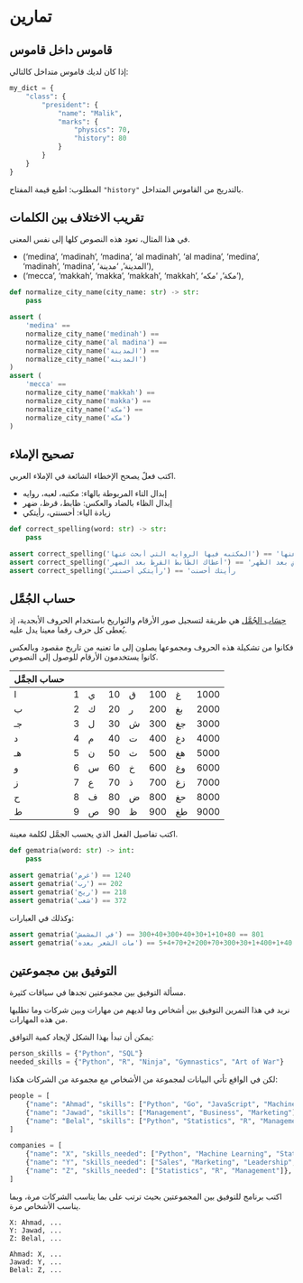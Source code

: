 # تمارين {.unnumbered}

## قاموس داخل قاموس

إذا كان لديك قاموس متداخل كالتالي:

```python
my_dict = {
    "class": {
        "president": {
            "name": "Malik",
            "marks": {
                "physics": 70,
                "history": 80
            }
        }
    }
}
```

المطلوب: اطبع قيمة المفتاح `"history"` بالتدريج من القاموس المتداخل.


## تقريب الاختلاف بين الكلمات

في هذا المثال، تعود هذه النصوص كلها إلى نفس المعنى.

- ('medina', 'madinah', 'madina', 'al madinah', 'al madina', 'medina', 'madinah', 'madina', 'المدينة', 'مدينة'),
- ('mecca', 'makkah', 'makka', 'makkah', 'makkah', 'مكة', 'مكه'),

```python
def normalize_city_name(city_name: str) -> str:
    pass
```

```python
assert (
    'medina' ==
    normalize_city_name('medinah') ==
    normalize_city_name('al madina') ==
    normalize_city_name('المدينة') ==
    normalize_city_name('المدينه')
)
assert (
    'mecca' ==
    normalize_city_name('makkah') ==
    normalize_city_name('makka') ==
    normalize_city_name('مكة') ==
    normalize_city_name('مكه')
)
```


## تصحيح الإملاء

اكتب فعلً يصحح الإخطاء الشائعة في الإملاء العربي.

- إبدال التاء المربوطة بالهاء: مكتبه، لعبه، روايه
- إبدال الظاء بالضاد والعكس: ظابط، قرظ، ضهر
- زيادة الياء: أحسنتي، رأيتكي

```python
def correct_spelling(word: str) -> str:
    pass
```

```python
assert correct_spelling('المكتبه فيها الروايه التي أبحث عنها') == 'المكتبة فيها الرواية التي أبحث عنها'
assert correct_spelling('أعطاك الظابط القرظ بعد الضهر') == 'أعطاك الضابط القرض بعد الظهر'
assert correct_spelling('رأيتكي أحسنتي') == 'رأيتك أحسنت
```


## حساب الجُمَّل

[حِسَاب الجُمَّل](https://ar.wikipedia.org/wiki/%D8%AD%D8%B3%D8%A7%D8%A8_%D8%A7%D9%84%D8%AC%D9%85%D9%84) هي طريقة لتسجيل صور الأرقام والتواريخ باستخدام الحروف الأبجدية، إذ يُعطى كل حرف رقما معينا يدل عليه.

فكانوا من تشكيلة هذه الحروف ومجموعها يصلون إلى ما تعنيه من تاريخ مقصود وبالعكس كانوا يستخدمون الأرقام للوصول إلى النصوص.

| حساب الجمَّل |  |  |  |  |  |  |  |
| --- | --- | --- | --- | --- | --- | --- | --- |
| ا | 1 | ي | 10 | ق | 100 | غ | 1000 |
| ب | 2 | ك | 20 | ر | 200 | بغ | 2000 |
| جـ | 3 | ل | 30 | ش | 300 | جغ | 3000 |
| د | 4 | م | 40 | ت | 400 | دغ | 4000 |
| هـ | 5 | ن | 50 | ث | 500 | هغ | 5000 |
| و | 6 | س | 60 | خ | 600 | وغ | 6000 |
| ز | 7 | ع | 70 | ذ | 700 | زغ | 7000 |
| ح | 8 | ف | 80 | ض | 800 | حغ | 8000 |
| ط | 9 | ص | 90 | ظ | 900 | طغ | 9000 |

اكتب تفاصيل الفعل الذي يحسب الجمَّل لكلمة معينة.

```python
def gematria(word: str) -> int:
    pass
```

```python
assert gematria('غرم') == 1240
assert gematria('رب') == 202
assert gematria('ريح') == 218
assert gematria('شعب') == 372
```

وكذلك في العبارات:

```python
assert gematria('في المشمش') == 801 == 80+10+1+30+40+300+40+300
assert gematria('مات الشعر بعده') == 1123 == 40+1+400+1+30+300+70+200+2+70+4+5
```


## التوفيق بين مجموعتين

مسألة التوفيق بين مجموعتين تجدها في سياقات كثيرة.

نريد في هذا التمرين التوفيق بين أشخاص وما لديهم من مهارات وبين شركات وما تطلبها من هذه المهارات.

يمكن أن تبدأ بهذا الشكل لإيجاد كمية التوافق:

```python
person_skills = {"Python", "SQL"}
needed_skills = {"Python", "R", "Ninja", "Gymnastics", "Art of War"}
```

لكن في الواقع تأتي البيانات لمجموعة من الأشخاص مع مجموعة من الشركات هكذا:

```python
people = [
    {"name": "Ahmad", "skills": ["Python", "Go", "JavaScript", "Machine Learning", "Statistics"]},
    {"name": "Jawad", "skills": ["Management", "Business", "Marketing"]},
    {"name": "Belal", "skills": ["Python", "Statistics", "R", "Management"]},
]

companies = [
    {"name": "X", "skills_needed": ["Python", "Machine Learning", "Statistics"]},
    {"name": "Y", "skills_needed": ["Sales", "Marketing", "Leadership", "Management"]},
    {"name": "Z", "skills_needed": ["Statistics", "R", "Management"]},
]
```

اكتب برنامج للتوفيق بين المجموعتين بحيث ترتب على بما يناسب الشركات مرة، وبما يناسب الأشخاص مرة.

```
X: Ahmad, ...
Y: Jawad, ...
Z: Belal, ...

Ahmad: X, ...
Jawad: Y, ...
Belal: Z, ...
```